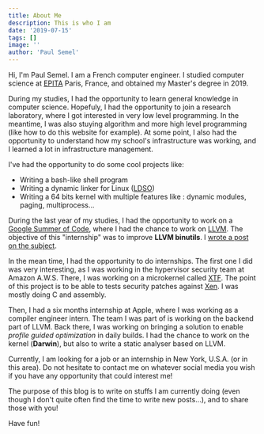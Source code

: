 ```yaml
---
title: About Me
description: This is who I am
date: '2019-07-15'
tags: []
image: ''
author: 'Paul Semel'
---
```


Hi, I'm Paul Semel. I am a French computer engineer.
I studied computer science at [EPITA](https://epita.fr/) Paris, France, and obtained my Master's degree in 2019.

During my studies, I had the opportunity to learn general knowledge in computer science. Hopefuly, I had the opportunity to join a research laboratory, where I got
interested in very low level programming. In the meantime, I was also stuying algorithm and more high level programming (like how to do this website for example).
At some point, I also had the opportunity to understand how my school's infrastructure was working, and I learned a lot in infrastructure management.

I've had the opportunity to do some cool projects like:

* Writing a bash-like shell program
* Writing a dynamic linker for Linux ([LDSO](https://github.com/paulsemel/LDSO))
* Writing a 64 bits kernel with multiple features like : dynamic modules, paging, multiprocess...

During the last year of my studies, I had the opportunity to work on a [Google Summer of Code](https://summerofcode.withgoogle.com/), where I had the chance to work
on [LLVM](https://llvm.org/). The objective of this "internship" was to improve **LLVM binutils**. I [wrote a post on the subject](/posts/llvm-gsoc/).

In the mean time, I had the opportunity to do internships. The first one I did was very interesting, as I was working in the hypervisor security team at Amazon A.W.S.
There, I was working on a microkernel called [XTF](http://xenbits.xenproject.org/docs/xtf/). The point of this project is to be able to tests security patches against
[Xen](https://xenproject.org/). I was mostly doing C and assembly.

Then, I had a six months internship at Apple, where I was working as a compiler engineer intern. The team I was part of is working on the backend part of LLVM. Back there,
I was working on bringing a solution to enable *profile guided optimization* in daily builds. I had the chance to work on the kernel (**Darwin**), but also to write a static
analyser based on LLVM.

Currently, I am looking for a job or an internship in New York, U.S.A. (or in this area). Do not hesitate to contact me on whatever social media you wish if you have any opportunity
that could interest me!

The purpose of this blog is to write on stuffs I am currently doing (even though I don't quite often find the time to write new posts...), and to share those with you!

Have fun!
